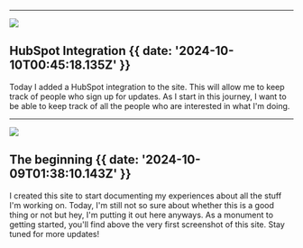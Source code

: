 

---

![](@/images/hubspot-integration.png)

## HubSpot Integration {{ date: '2024-10-10T00:45:18.135Z' }}

Today I added a HubSpot integration to the site. This will allow me to keep track of people who sign up for updates. As I start in this journey, I want to be able to keep track of all the people who are interested in what I'm doing.

---

![](@/images/the-beginning.png)

## The beginning {{ date: '2024-10-09T01:38:10.143Z' }}

I created this site to start documenting my experiences about all the stuff I'm working on. Today, I'm still not so sure about whether this is a good thing or not but hey, I'm putting it out here anyways. As a monument to getting started, you'll find above the very first screenshot of this site. Stay tuned for more updates!

